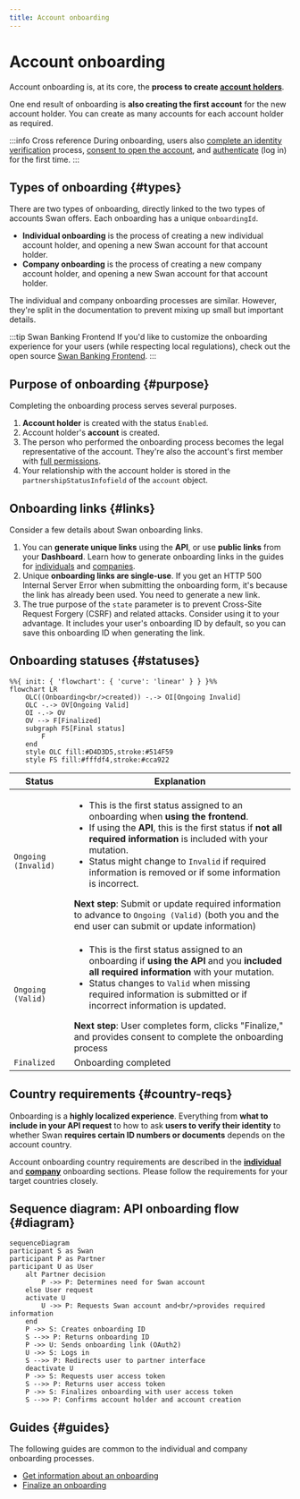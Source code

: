 ```yaml
---
title: Account onboarding
---
```


# Account onboarding

Account onboarding is, at its core, the **process to create [account holders](./account-holders/index.mdx)**.

One end result of onboarding is **also creating the first account** for the new account holder.
You can create as many accounts for each account holder as required.

:::info Cross reference
During onboarding, users also [complete an identity verification](./account-holders/index.mdx#verification-process) process, [consent to open the account](../users/consent/index.mdx), and [authenticate](https://docs.swan.io/guide/create-a-new-account#first-authentication-and-callback) (log in) for the first time.
:::

## Types of onboarding {#types}

There are two types of onboarding, directly linked to the two types of accounts Swan offers.
Each onboarding has a unique `onboardingId`.

* **Individual onboarding** is the process of creating a new individual account holder, and opening a new Swan account for that account holder.
* **Company onboarding** is the process of creating a new company account holder, and opening a new Swan account for that account holder.

The individual and company onboarding processes are similar.
However, they're split in the documentation to prevent mixing up small but important details.

:::tip Swan Banking Frontend
If you'd like to customize the onboarding experience for your users (while respecting local regulations), check out the open source [Swan Banking Frontend](https://swan-io.github.io/swan-partner-frontend/specs/onboarding/).
:::

## Purpose of onboarding {#purpose}

Completing the onboarding process serves several purposes.

1. **Account holder** is created with the status `Enabled`.
1. Account holder's **account** is created.
1. The person who performed the onboarding process becomes the legal representative of the account. They're also the account's first member with [full permissions](https://docs.swan.io/concept/account-membership#rights-management).
1. Your relationship with the account holder is stored in the `partnershipStatusInfofield` of the `account` object.

## Onboarding links {#links}

Consider a few details about Swan onboarding links.

1. You can **generate unique links** using the **API**, or use **public links** from your **Dashboard**. Learn how to generate onboarding links in the guides for [individuals](./individual/guide-create.mdx) and [companies](./company/guide-create.mdx).
1. Unique **onboarding links are single-use**. If you get an HTTP 500 Internal Server Error when submitting the onboarding form, it's because the link has already been used. You need to generate a new link.
1. The true purpose of the `state` parameter is to prevent Cross-Site Request Forgery (CSRF) and related attacks. Consider using it to your advantage. It includes your user's onboarding ID by default, so you can save this onboarding ID when generating the link. 

## Onboarding statuses {#statuses}

```mermaid
%%{ init: { 'flowchart': { 'curve': 'linear' } } }%%
flowchart LR
    OLC((Onboarding<br/>created)) -.-> OI[Ongoing Invalid]
    OLC -.-> OV[Ongoing Valid]
    OI -.-> OV
    OV --> F[Finalized]
    subgraph FS[Final status]
        F
    end
    style OLC fill:#D4D3D5,stroke:#514F59
    style FS fill:#fffdf4,stroke:#cca922
```

| Status | Explanation |
|---|---|
| `Ongoing (Invalid)` | <ul><li>This is the first status assigned to an onboarding when **using the frontend**.</li><li>If using the **API**, this is the first status if **not all required information** is included with your mutation.</li><li>Status might change to `Invalid` if required information is removed or if some information is incorrect.</li></ul>**Next step**: Submit or update required information to advance to `Ongoing (Valid)` (both you and the end user can submit or update information) |
| `Ongoing (Valid)` | <ul><li>This is the first status assigned to an onboarding if **using the API** and you **included all required information** with your mutation.</li><li>Status changes to `Valid` when missing required information is submitted or if incorrect information is updated.</li></ul>**Next step**: User completes form, clicks "Finalize," and provides consent to complete the onboarding process |
| `Finalized` | Onboarding completed |

## Country requirements {#country-reqs}

Onboarding is a **highly localized experience**.
Everything from **what to include in your API request** to how to ask **users to verify their identity** to whether Swan **requires certain ID numbers or documents** depends on the account country.

Account onboarding country requirements are described in the [**individual**](individual/index.mdx#country-reqs) and [**company**](company/index.mdx#country-reqs) onboarding sections.
Please follow the requirements for your target countries closely.

## Sequence diagram: API onboarding flow {#diagram}

```mermaid
sequenceDiagram
participant S as Swan
participant P as Partner
participant U as User
    alt Partner decision
        P ->> P: Determines need for Swan account
    else User request
    activate U
        U ->> P: Requests Swan account and<br/>provides required information
    end
    P ->> S: Creates onboarding ID
    S -->> P: Returns onboarding ID
    P ->> U: Sends onboarding link (OAuth2)
    U ->> S: Logs in
    S -->> P: Redirects user to partner interface
    deactivate U
    P ->> S: Requests user access token
    S -->> P: Returns user access token
    P ->> S: Finalizes onboarding with user access token
    S -->> P: Confirms account holder and account creation
```

## Guides {#guides}

The following guides are common to the individual and company onboarding processes.

* [Get information about an onboarding](overview/guide-get-info.mdx)
* [Finalize an onboarding](overview/guide-finalize.mdx)